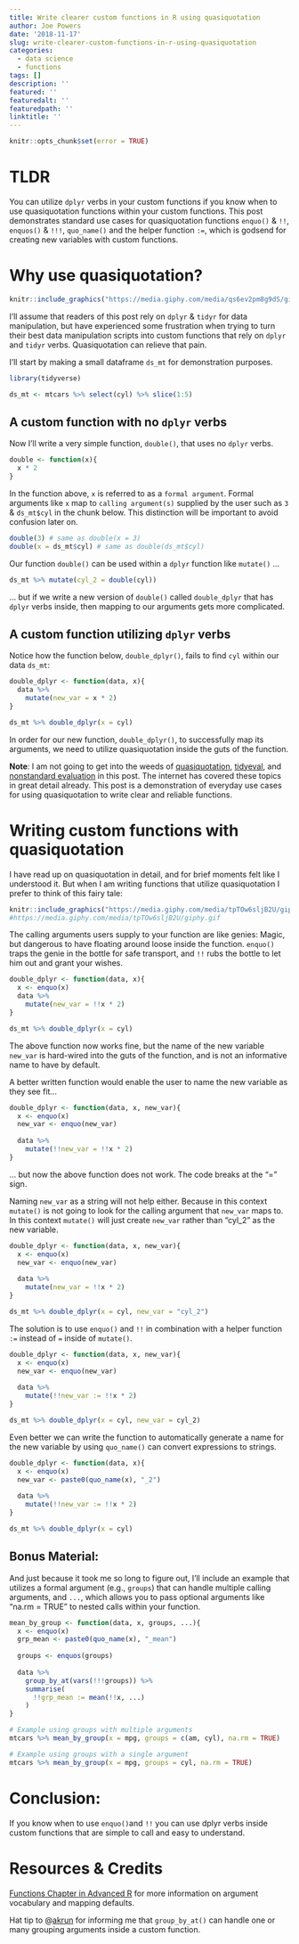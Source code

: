 ```yaml
---
title: Write clearer custom functions in R using quasiquotation
author: Joe Powers
date: '2018-11-17'
slug: write-clearer-custom-functions-in-r-using-quasiquotation
categories:
  - data science
  - functions
tags: []
description: ''
featured: ''
featuredalt: ''
featuredpath: ''
linktitle: ''
---
```


```r
knitr::opts_chunk$set(error = TRUE)
```

# TLDR
You can utilize `dplyr` verbs in your custom functions if you know when to use quasiquotation functions within your custom functions. This post demonstrates standard use cases for quasiquotation functions `enquo()` & `!!`, `enquos()` & `!!!`, `quo_name()` and the helper function `:=`, which is godsend for creating new variables with custom functions. 

# Why use quasiquotation?
```r
knitr::include_graphics("https://media.giphy.com/media/qs6ev2pm8g9dS/giphy.gif")
```

I'll assume that readers of this post rely on `dplyr` & `tidyr` for data manipulation, but have experienced some frustration when trying to turn their best data manipulation scripts into custom functions that rely on `dplyr` and `tidyr` verbs. Quasiquotation can relieve that pain.

I'll start by making a small dataframe `ds_mt` for demonstration purposes.
```r
library(tidyverse)

ds_mt <- mtcars %>% select(cyl) %>% slice(1:5)
```

## A custom function with no `dplyr` verbs
Now I'll write a very simple function, `double()`, that uses no `dplyr` verbs.
```r
double <- function(x){
  x * 2
}
```

In the function above, `x` is referred to as a `formal argument`. Formal arguments like `x` map to `calling argument(s)` supplied by the user such as `3` & `ds_mt$cyl` in the chunk below. This distinction will be important to avoid confusion later on. 

```r
double(3) # same as double(x = 3)
double(x = ds_mt$cyl) # same as double(ds_mt$cyl)
```

Our function `double()` can be used within a `dplyr` function like `mutate()` ... 
```r
ds_mt %>% mutate(cyl_2 = double(cyl))
```

... but if we write a new version of `double()` called `double_dplyr` that has `dplyr` verbs inside, then mapping to our arguments gets more complicated. 

## A custom function utilizing `dplyr` verbs
Notice how the function below, `double_dplyr()`, fails to find `cyl` within our data `ds_mt`:
```r
double_dplyr <- function(data, x){
  data %>% 
    mutate(new_var = x * 2)
}

ds_mt %>% double_dplyr(x = cyl)
```

In order for our new function, `double_dplyr()`, to successfully map its arguments, we need to utilize quasiquotation inside the guts of the function. 

**Note**: I am not going to get into the weeds of [quasiquotation](https://adv-r.hadley.nz/quasiquotation.html), [tidyeval](https://www.rstudio.com/resources/webinars/tidy-eval/), and [nonstandard evaluation](https://cran.r-project.org/web/packages/dplyr/vignettes/programming.html) in this post. The internet has covered these topics in great detail already. This post is a demonstration of everyday use cases for using quasiquotation to write clear and reliable functions. 

# Writing custom functions with quasiquotation
I have read up on quasiquotation in detail, and for brief moments felt like I understood it. But when I am writing functions that utilize quasiquotation I prefer to think of this fairy tale:

```r
knitr::include_graphics("https://media.giphy.com/media/tpTOw6sljB2U/giphy.gif")
#https://media.giphy.com/media/tpTOw6sljB2U/giphy.gif
```

The calling arguments users supply to your function are like genies: Magic, but dangerous to have floating around loose inside the function. `enquo()` traps the genie in the bottle for safe transport, and `!!` rubs the bottle to let him out and grant your wishes. 
```r
double_dplyr <- function(data, x){
  x <- enquo(x)
  data %>% 
    mutate(new_var = !!x * 2)
}

ds_mt %>% double_dplyr(x = cyl)
```

The above function now works fine, but the name of the new variable `new_var` is hard-wired into the guts of the function, and is not an informative name to have by default. 

A better written function would enable the user to name the new variable as they see fit...
```r
double_dplyr <- function(data, x, new_var){
  x <- enquo(x)
  new_var <- enquo(new_var)
  
  data %>% 
    mutate(!!new_var = !!x * 2)
}
```

... but now the above function does not work. The code breaks at the "=" sign. 

Naming `new_var` as a string will not help either. Because in this context `mutate()` is not going to look for the calling argument that `new_var` maps to. In this context `mutate()` will just create `new_var` rather than "cyl_2" as the new variable. 
```r
double_dplyr <- function(data, x, new_var){
  x <- enquo(x)
  new_var <- enquo(new_var)
  
  data %>% 
    mutate(new_var = !!x * 2)
}

ds_mt %>% double_dplyr(x = cyl, new_var = "cyl_2")
```

The solution is to use `enquo()` and `!!` in combination with a helper function `:=` instead of `=` inside of `mutate()`. 
```r
double_dplyr <- function(data, x, new_var){
  x <- enquo(x)
  new_var <- enquo(new_var)
  
  data %>% 
    mutate(!!new_var := !!x * 2)
}

ds_mt %>% double_dplyr(x = cyl, new_var = cyl_2)
```

Even better we can write the function to automatically generate a name for the new variable by using `quo_name()` can convert expressions to strings.
```r
double_dplyr <- function(data, x){
  x <- enquo(x)
  new_var <- paste0(quo_name(x), "_2")
  
  data %>% 
    mutate(!!new_var := !!x * 2)
}

ds_mt %>% double_dplyr(x = cyl)
```

## Bonus Material: 
And just because it took me so long to figure out, I'll include an example that utilizes a formal argument (e.g., `groups`) that can handle multiple calling arguments, and `...`, which allows you to pass optional arguments like "na.rm = TRUE" to nested calls within your function. 
```r
mean_by_group <- function(data, x, groups, ...){
  x <- enquo(x)
  grp_mean <- paste0(quo_name(x), "_mean")
  
  groups <- enquos(groups)
  
  data %>% 
    group_by_at(vars(!!!groups)) %>% 
    summarise(
      !!grp_mean := mean(!!x, ...)
    )
}

# Example using groups with multiple arguments
mtcars %>% mean_by_group(x = mpg, groups = c(am, cyl), na.rm = TRUE)

# Example using groups with a single argument
mtcars %>% mean_by_group(x = mpg, groups = cyl, na.rm = TRUE)
```

# Conclusion: 
If you know when to use `enquo()`and `!!` you can use dplyr verbs inside custom functions that are simple to call and easy to understand.    

# Resources & Credits
[Functions Chapter in Advanced R](http://adv-r.had.co.nz/Functions.html) for more information on argument vocabulary and mapping defaults. 

Hat tip to @[akrun](https://stackoverflow.com/questions/53160709/pass-multiple-calling-arguments-to-a-formal-argument-in-dplyr-custom-function-wi/53160726#53160726) for informing me that `group_by_at()` can handle one or many grouping arguments inside a custom function. 
